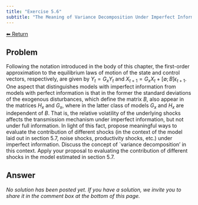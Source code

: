```yaml
---
title: "Exercise 5.6"
subtitle: "The Meaning of Variance Decomposition Under Imperfect Information"
---
```

<a class="return-button" href="index.qmd">⬅ Return</a>

## Problem

Following the notation introduced in the body of this chapter, the first-order approximation to the equilibrium laws of motion of the state and control vectors, respectively, are given by $Y_t = G_xY_t$ and $X_{t+1} = G_x X_t + [\emptyset;B]\epsilon_{t+1}$. One  aspect that distinguishes models with imperfect information from models with perfect information is that in the former the standard deviations of the exogenous disturbances, which define the matrix $B$, also appear in the matrices $H_x$ and $G_x$, where in the latter class of models $G_x$ and $H_x$ are independent of $B$. That is, the  relative volatility of the underlying shocks affects the transmission mechanism under imperfect information, but not under full information. In light of this fact, propose meaningful ways to evaluate the contribution of different shocks (in the context of the model laid out in section 5.7, noise shocks, productivity shocks, etc.) under imperfect information. Discuss the concept of `variance decomposition' in this context. 
Apply your proposal to evaluating the contribution of different shocks in  the model estimated in section 5.7.


## Answer

_No solution has been posted yet. If you have a solution, we invite you to share it in the comment box at the bottom of this page._